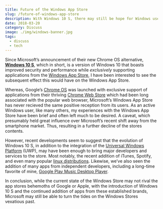 ```yaml
---
title: Future of the Windows App Store
slug: /future-of-windows-app-store
description: With Windows 10 S, there may still be hope for Windows users yet
date: 2018-03-20
category: Discuss
image: ./img/windows-banner.jpg
tags:
  - discuss
  - tech
---
```


Since Microsoft&rsquo;s announcement of their new Chrome OS alternative, <a href="https://www.microsoft.com/en-us/windows/windows-10-s" target="_blank" rel="noopener">**Windows 10 S**</a>, which in short, is a version of Windows 10 that boasts improved security and performance while *exclusively* supporting applications from the <a href="https://www.microsoft.com/en-us/store/apps/windows?icid=CNavAppsWindowsApps" target="_blank" rel="noopener">Windows App Store</a>, I have been interested to see the subsequent effect this would have on the Windows App Store.

Whereas, Google&rsquo;s <a href="https://www.chromium.org/chromium-os" target="_blank" rel="noopener">Chrome OS</a> was launched with exclusive support of applications from their thriving <a href="https://chrome.google.com/webstore/category/collection/for_your_desktop" target="_blank" rel="noopener">Chrome Web Store</a> which had been long associated with the popular web browser, Microsoft&rsquo;s Windows App Store has never recieved the same positive reception from its users.
As an active Windows user, like many others, my experiences with the Windows App Store have been brief and often left much to be desired. A caveat, which presumably held great influence over Microsoft&rsquo;s recent shift away from the smartphone market. Thus, resulting in a further decline of the stores contents.

However, recent developments seem to suggest that the evolution of Windows 10 S, in addition to the integration of the <a href="https://docs.microsoft.com/en-us/windows/uwp/get-started/whats-a-uwp" target="_blank" rel="noopener">Universal Windows Platform</a> (UWP), may have been enough to bring major developers and services to the store. Most notably, the recent addition of iTunes, Spotify, and even many popular <a href="https://www.theverge.com/circuitbreaker/2017/5/11/15625320/ubuntu-suse-linux-fedora-windows-store-microsoft-build-2017" target="_blank" rel="noopener">linux distributions</a>. Likewise, we&rsquo;ve also seen the addition of many apps from independent developers, including a long-time favorite of mine, <a href="https://www.googleplaymusicdesktopplayer.com/" target="_blank" rel="noopener">Google Play Music Desktop Player</a>.

In conclusion, while the current state of the Windows Store may not rival the app stores behemoths of Google or Apple, with the introduction of Windows 10 S and the continued addition of apps from these established brands, Microsoft may still be able to turn the tides on the Windows Stores vexatious past.

